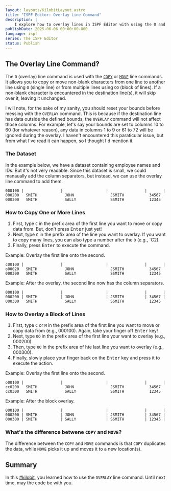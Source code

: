 ```yaml
---
layout: layouts/KilobitLayout.astro
title: "ISPF Editor: Overlay Line Command"
description: |
    I explore how to overlay lines in ISPF Editor with using the O and OO line commands. 
publishDate: 2025-06-06 00:00:00-800
language: ispf
series: The ISPF Editor
status: Publish
---
```

## The Overlay Line Command?
The `O` (overlay) line command is used with the [`COPY`](/kilobits/ispf/copy-line/) or [`MOVE`](/kilobits/ispf/move-line/) line commands. It allows you to copy or move non-blank characters from one line to another line using `O` (single line) or from multiple lines using `OO` (block of lines). If a non-blank character is encountered in the destination line(s), it will skip over it, leaving it unchanged.

I will note, for the sake of my sanity, you should reset your bounds before messing with the `OVERLAY` command. This is because if the destination line has data outside the defined bounds, the `OVERLAY` command will not affect those columns. For example, let's say your bounds are set to columns 10 to 60 (for whatever reason), any data in columns 1 to 9 or 61 to 72 will be ignored during the overlay. I haven't encountered this paraticular issue, but from what I've read it can happen, so I thought I'd mention it.

### The Dataset
In the example below, we have a dataset containing employee names and IDs. But it's not very readable. Since this dataset is small, we could manaually add the column separators, but instead, we can use the overlay line command to add them.

```
000100 |                |                   |                |       |
000200   SMITH            JOHN                JSMITH           34567  
000300   SMITH            SALLY               SSMITH           12345  
```

### How to Copy One or More Lines
1. First, type `C` in the prefix area of the first line you want to move or copy data from. But, don't press <kbd>Enter</kbd> just yet!
2. Next, type `C` in the prefix area of the line you want to overlay. If you want to copy many lines, you can also type a number after the `O` (e.g., `C2).
3. Finally, press <kbd>Enter</kbd> to execute the command.

Example: Overlay the first line onto the second.
``` 
c00100 |                |                   |                |       |
o00020   SMITH            JOHN                JSMITH           34567  
000300   SMITH            SALLY               SSMITH           12345  
```

Example: After the overlay, the second line now has the column separators.
```
000100 |                |                   |                |       |
000200 | SMITH          | JOHN              | JSMITH         | 34567 |
000300   SMITH            SALLY               SSMITH           12345  
```

### How to Overlay a Block of Lines
1. First, type `C` or `M` in the prefix area of the first line you want to move or copy data from (e.g., 000100). Again, take your finger off <kbd>Enter</kbd> key!
2. Next, type `OO` in the prefix area of the first line your want to overlay (e.g., 000200). 
3. Then, type `OO` in the prefix area of hte last line you want to overlay (e.g., 000300).
4. Finally, slowly place your finger back on the <kbd>Enter</kbd> key and press it to execute the action.

Example: Overlay the first line onto the second.
``` 
o00100 |                |                   |                |       |
cc0200   SMITH            JOHN                JSMITH           34567  
cc0300   SMITH            SALLY               SSMITH           12345  
```
Example: After the block overlay.
```
000100 |                |                   |                |       |
000200 | SMITH          | JOHN              | JSMITH         | 34567 |
000300 | SMITH          | SALLY             | SSMITH         | 12345 |
```

### What's the difference betwene `COPY` and `MOVE`?
The difference between the `COPY` and `MOVE` commands is that `COPY` duplicates the data, while `MOVE` picks it up and moves it to a new location(s).

## Summary
In this [#kilobit](/kilobits), you learned how to use the `OVERLAY` line command. Until next time, may the code be with you.
